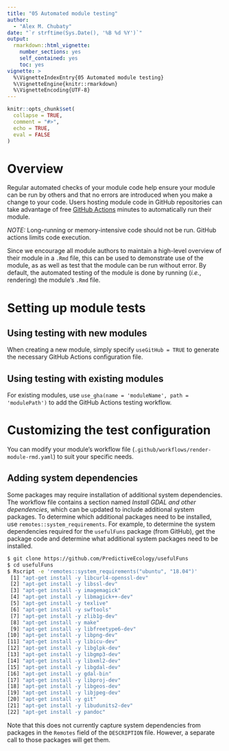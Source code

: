 ---
title: "05 Automated module testing"
author:
  - "Alex M. Chubaty"
date: "`r strftime(Sys.Date(), '%B %d %Y')`"
output:
  rmarkdown::html_vignette:
    number_sections: yes
    self_contained: yes
    toc: yes
vignette: >
  %\VignetteIndexEntry{05 Automated module testing}
  %\VignetteEngine{knitr::rmarkdown}
  %\VignetteEncoding{UTF-8}
---

```{r, include = FALSE}
knitr::opts_chunk$set(
  collapse = TRUE,
  comment = "#>",
  echo = TRUE,
  eval = FALSE
)
```

# Overview

Regular automated checks of your module code help ensure your module can be run by others and that no errors are introduced when you make a change to your code.
Users hosting module code in GitHub repositories can take advantage of free [GitHub Actions](https://github.com/features/actions) minutes to automatically run their module.

*NOTE:* Long-running or memory-intensive code should not be run. GitHub actions limits code execution.

Since we encourage all module authors to maintain a high-level overview of their module in a `.Rmd` file, this can be used to  demonstrate use of the module, as as well as test that the module can be run without error.
By default, the automated testing of the module is done by running (_i.e._, rendering) the module's `.Rmd` file.

# Setting up module tests

## Using testing with new modules

When creating a new module, simply specify `useGitHub = TRUE` to generate the necessary GitHub Actions configuration file.

## Using testing with existing modules

For existing modules, use `use_gha(name = 'moduleName', path = 'modulePath')` to add the GitHub Actions testing workflow.

# Customizing the test configuration

You can modify your module's workflow file (`.github/workflows/render-module-rmd.yaml`) to suit your specific needs.

## Adding system dependencies

Some packages may require installation of additional system dependencies.
The workflow file contains a section named _Install GDAL and other dependencies_, which can be updated to include additional system packages.
To determine which additional packages need to be installed, use `remotes::system_requirements`.
For example, to determine the system dependencies required for the `usefulFuns` package (from GitHub), get the package code and determine what additional system packages need to be installed.


```{bash, get-sysdeps}
$ git clone https://github.com/PredictiveEcology/usefulFuns
$ cd usefulFuns
$ Rscript -e 'remotes::system_requirements("ubuntu", "18.04")'
 [1] "apt-get install -y libcurl4-openssl-dev"
 [2] "apt-get install -y libssl-dev"          
 [3] "apt-get install -y imagemagick"         
 [4] "apt-get install -y libmagick++-dev"     
 [5] "apt-get install -y texlive"             
 [6] "apt-get install -y swftools"            
 [7] "apt-get install -y zlib1g-dev"          
 [8] "apt-get install -y make"                
 [9] "apt-get install -y libfreetype6-dev"    
[10] "apt-get install -y libpng-dev"          
[11] "apt-get install -y libicu-dev"          
[12] "apt-get install -y libglpk-dev"         
[13] "apt-get install -y libgmp3-dev"         
[14] "apt-get install -y libxml2-dev"         
[15] "apt-get install -y libgdal-dev"         
[16] "apt-get install -y gdal-bin"            
[17] "apt-get install -y libproj-dev"         
[18] "apt-get install -y libgeos-dev"         
[19] "apt-get install -y libjpeg-dev"         
[20] "apt-get install -y git"                 
[21] "apt-get install -y libudunits2-dev"     
[22] "apt-get install -y pandoc"  
```

Note that this does not currently capture system dependencies from packages in the `Remotes` field of the `DESCRIPTION` file.
However, a separate call to those packages will get them.
